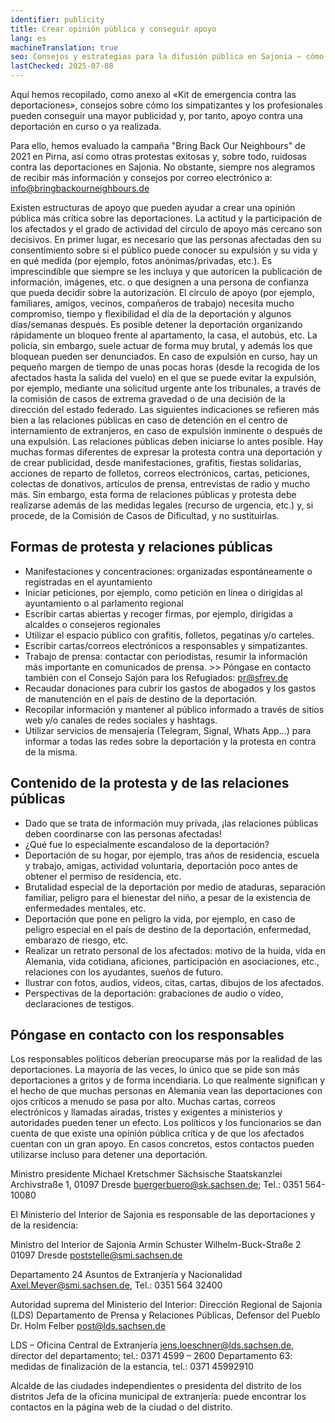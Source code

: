 ```yaml
---
identifier: publicity
title: Crear opinión pública y conseguir apoyo
lang: es
machineTranslation: true
seo: Consejos y estrategias para la difusión pública en Sajonia – cómo crear conciencia y obtener apoyo para personas en riesgo de deportación
lastChecked: 2025-07-08
---
```


Aquí hemos recopilado, como anexo al «Kit de emergencia contra las deportaciones», consejos sobre cómo los simpatizantes y los profesionales pueden conseguir una mayor publicidad y, por tanto, apoyo contra una deportación en curso o ya realizada.

Para ello, hemos evaluado la campaña "Bring Back Our Neighbours" de 2021 en Pirna, así como otras protestas exitosas y, sobre todo, ruidosas contra las deportaciones en Sajonia.
No obstante, siempre nos alegramos de recibir más información y consejos por correo electrónico a: info@bringbackourneighbours.de

Existen estructuras de apoyo que pueden ayudar a crear una opinión pública más crítica sobre las deportaciones. La actitud y la participación de los afectados y el grado de actividad del círculo de apoyo más cercano son decisivos.
En primer lugar, es necesario que las personas afectadas den su consentimiento sobre si el público puede conocer su expulsión y su vida y en qué medida (por ejemplo, fotos anónimas/privadas, etc.).
Es imprescindible que siempre se les incluya y que autoricen la publicación de información, imágenes, etc. o que designen a una persona de confianza que pueda decidir sobre la autorización.
El círculo de apoyo (por ejemplo, familiares, amigos, vecinos, compañeros de trabajo) necesita mucho compromiso, tiempo y flexibilidad el día de la deportación y algunos días/semanas después.
Es posible detener la deportación organizando rápidamente un bloqueo frente al apartamento, la casa, el autobús, etc. La policía, sin embargo, suele actuar de forma muy brutal, y además los que bloquean pueden ser denunciados.
En caso de expulsión en curso, hay un pequeño margen de tiempo de unas pocas horas (desde la recogida de los afectados hasta la salida del vuelo) en el que se puede evitar la expulsión,
por ejemplo, mediante una solicitud urgente ante los tribunales, a través de la comisión de casos de extrema gravedad o de una decisión de la dirección del estado federado.
Las siguientes indicaciones se refieren más bien a las relaciones públicas en caso de detención en el centro de internamiento de extranjeros, en caso de expulsión inminente o después de una expulsión.
Las relaciones públicas deben iniciarse lo antes posible.
Hay muchas formas diferentes de expresar la protesta contra una deportación y de crear publicidad, desde manifestaciones, grafitis, fiestas solidarias, acciones de reparto de folletos, correos electrónicos,
cartas, peticiones, colectas de donativos, artículos de prensa, entrevistas de radio y mucho más.
Sin embargo, esta forma de relaciones públicas y protesta debe realizarse además de las medidas legales (recurso de urgencia, etc.) y, si procede, de la Comisión de Casos de Dificultad, y no sustituirlas.

## Formas de protesta y relaciones públicas

- Manifestaciones y concentraciones: organizadas espontáneamente o registradas en el ayuntamiento
- Iniciar peticiones, por ejemplo, como petición en línea o dirigidas al ayuntamiento o al parlamento regional
- Escribir cartas abiertas y recoger firmas, por ejemplo, dirigidas a alcaldes o consejeros regionales
- Utilizar el espacio público con grafitis, folletos, pegatinas y/o carteles.
- Escribir cartas/correos electrónicos a responsables y simpatizantes.
- Trabajo de prensa: contactar con periodistas, resumir la información más importante en comunicados de prensa. >> Póngase en contacto también con el Consejo Sajón para los Refugiados: pr@sfrev.de
- Recaudar donaciones para cubrir los gastos de abogados y los gastos de manutención en el país de destino de la deportación.
- Recopilar información y mantener al público informado a través de sitios web y/o canales de redes sociales y hashtags.
- Utilizar servicios de mensajería (Telegram, Signal, Whats App...) para informar a todas las redes sobre la deportación y la protesta en contra de la misma.

## Contenido de la protesta y de las relaciones públicas

- Dado que se trata de información muy privada, ¡las relaciones públicas deben coordinarse con las personas afectadas!
- ¿Qué fue lo especialmente escandaloso de la deportación?
- Deportación de su hogar, por ejemplo, tras años de residencia, escuela y trabajo, amigas, actividad voluntaria, deportación poco antes de obtener el permiso de residencia, etc.
- Brutalidad especial de la deportación por medio de ataduras, separación familiar, peligro para el bienestar del niño, a pesar de la existencia de enfermedades mentales, etc.
- Deportación que pone en peligro la vida, por ejemplo, en caso de peligro especial en el país de destino de la deportación, enfermedad, embarazo de riesgo, etc.
- Realizar un retrato personal de los afectados: motivo de la huida, vida en Alemania, vida cotidiana, aficiones, participación en asociaciones, etc., relaciones con los ayudantes, sueños de futuro.
- Ilustrar con fotos, audios, vídeos, citas, cartas, dibujos de los afectados.
- Perspectivas de la deportación: grabaciones de audio o vídeo, declaraciones de testigos.

## Póngase en contacto con los responsables

Los responsables políticos deberían preocuparse más por la realidad de las deportaciones. La mayoría de las veces, lo único que se pide son más deportaciones a gritos y de forma incendiaria. Lo que realmente significan y el hecho de que muchas personas en Alemania vean las deportaciones con ojos críticos a menudo se pasa por alto.
Muchas cartas, correos electrónicos y llamadas airadas, tristes y exigentes a ministerios y autoridades pueden tener un efecto. Los políticos y los funcionarios se dan cuenta de que existe una opinión pública crítica y de que los afectados cuentan con un gran apoyo. En casos concretos, estos contactos pueden utilizarse incluso para detener una deportación.

Ministro presidente Michael Kretschmer
Sächsische Staatskanzlei
Archivstraße 1, 01097 Dresde
buergerbuero@sk.sachsen.de; Tel.: 0351 564-10080

El Ministerio del Interior de Sajonia es responsable de las deportaciones y de la residencia:

Ministro del Interior de Sajonia Armin Schuster
Wilhelm-Buck-Straße 2 01097 Dresde
poststelle@smi.sachsen.de

Departamento 24 Asuntos de Extranjería y Nacionalidad
Axel.Meyer@smi.sachsen.de, Tel.: 0351 564 32400

Autoridad suprema del Ministerio del Interior: Dirección Regional de Sajonia (LDS)
Departamento de Prensa y Relaciones Públicas, Defensor del Pueblo Dr. Holm Felber
post@lds.sachsen.de

LDS – Oficina Central de Extranjería
jens.loeschner@lds.sachsen.de, director del departamento; tel.: 0371 4599 – 2600
Departamento 63: medidas de finalización de la estancia, tel.: 0371 45992910

Alcalde de las ciudades independientes o presidenta del distrito de los distritos
Jefa de la oficina municipal de extranjería: puede encontrar los contactos en la página web de la ciudad o del distrito.
